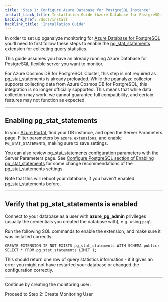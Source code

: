 ```yaml
---
title: 'Step 1: Configure Azure Database for PostgreSQL Instance'
install_track_title: Installation Guide (Azure Database for PostgreSQL)
backlink_href: /docs/install
backlink_title: 'Installation Guide'
---
```





In order to set up pganalyze monitoring for [Azure Database for PostgreSQL](https://azure.microsoft.com/en-us/products/postgresql/) you'll need
to first follow these steps to enable the [pg_stat_statements](http://www.postgresql.org/docs/current/static/pgstatstatements.html)
extension for collecting query statistics.

This guide assumes you have an already running Azure Database for PostgreSQL flexible server you want to monitor.

For Azure Cosmos DB for PostgreSQL Cluster, this step is not required as pg_stat_statements is already preloaded.
While the pganalyze collector supports collecting data from Azure Cosmos DB for PostgreSQL, this integration is no longer officially supported.
This means that while data collection may work, we cannot guarantee full compatibility, and certain features may not function as expected.

---

## Enabling pg_stat_statements

In your [Azure Portal](https://portal.azure.com/), find your DB instance, and open the Server Parameters
page. Filter parameters by `azure.extensions`, and enable `PG_STAT_STATEMENTS`, making sure to save settings.

<ImgAzureServerParams />

You can also review pg_stat_statements configuration parameters with the Server
Parameters page. See [Configure PostgreSQL section of Enabling pg_stat_statements](https://pganalyze.com/docs/install/01_enabling_pg_stat_statements#configure-postgresql)
for some change recommendations of the pg_stat_statements settings.

Note that this will reboot your database, if you haven't enabled pg_stat_statements before.

---

## Verify that pg_stat_statements is enabled

Connect to your database as a user with **azure_pg_admin** privileges (usually the credentials you created the database with), e.g. using `psql`.

Run the following SQL commands to enable the extension, and make sure it was installed correctly:

```
CREATE EXTENSION IF NOT EXISTS pg_stat_statements WITH SCHEMA public;
SELECT * FROM pg_stat_statements LIMIT 1;
```

This should return one row of query statistics information - if it gives an error you might not have restarted your database or changed the configuration correctly.

---

Continue by creating the monitoring user:

<Link className="btn btn-success" to="02_create_monitoring_user">
  Proceed to Step 2: Create Monitoring User
</Link>
<PublicOnly>
  <br />
  <br />
  <div><SignupCTA event-label="Docs"></SignupCTA></div>
</PublicOnly>
